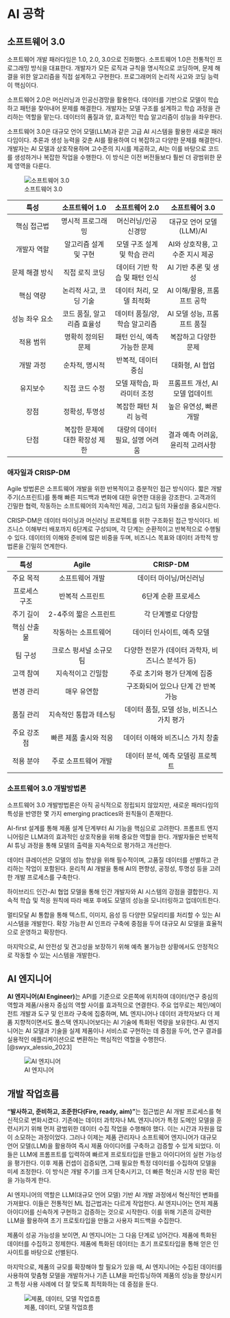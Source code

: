 # AI 공학

## 소프트웨어 3.0

소프트웨어 개발 패러다임은 1.0, 2.0, 3.0으로 진화했다. 소프트웨어 1.0은 전통적인 프로그래밍 방식을 대표한다. 개발자가 모든 로직과 규칙을 명시적으로 코딩하며, 문제 해결을 위한 알고리즘을 직접 설계하고 구현한다. 프로그래머의 논리적 사고와 코딩 능력이 핵심이다.

소프트웨어 2.0은 머신러닝과 인공신경망을 활용한다. 데이터를 기반으로 모델이 학습하고 패턴을 찾아내어 문제를 해결한다. 개발자는 모델 구조를 설계하고 학습 과정을 관리하는 역할을 맡는다. 데이터의 품질과 양, 효과적인 학습 알고리즘이 성능을 좌우한다.

소프트웨어 3.0은 대규모 언어 모델(LLM)과 같은 고급 AI 시스템을 활용한 새로운 패러다임이다. 추론과 생성 능력을 갖춘 AI를 활용하여 더 복잡하고 다양한 문제를 해결한다. 개발자는 AI 모델과 상호작용하며 고수준의 지시를 제공하고, AI는 이를 바탕으로 코드를 생성하거나 복잡한 작업을 수행한다. 이 방식은 이전 버전들보다 훨씬 더 광범위한 문제 영역을 다룬다.

![소프트웨어 3.0](images/software-3.jpg)

| 특성 | 소프트웨어 1.0 | 소프트웨어 2.0 | 소프트웨어 3.0 |
|:---------------:|:----------------:|:----------------:|:------------------:|
| 핵심 접근법 | 명시적 프로그래밍 | 머신러닝/인공신경망 | 대규모 언어 모델(LLM)/AI |
| 개발자 역할 | 알고리즘 설계 및 구현 | 모델 구조 설계 및 학습 관리 | AI와 상호작용, 고수준 지시 제공 |
| 문제 해결 방식 | 직접 로직 코딩 | 데이터 기반 학습 및 패턴 인식 | AI 기반 추론 및 생성 |
| 핵심 역량 | 논리적 사고, 코딩 기술 | 데이터 처리, 모델 최적화 | AI 이해/활용, 프롬프트 공학 |
| 성능 좌우 요소 | 코드 품질, 알고리즘 효율성 | 데이터 품질/양, 학습 알고리즘 | AI 모델 성능, 프롬프트 품질 |
| 적용 범위 | 명확히 정의된 문제 | 패턴 인식, 예측 가능한 문제 | 복잡하고 다양한 문제 |
| 개발 과정 | 순차적, 명시적 | 반복적, 데이터 중심 | 대화형, AI 협업 |
| 유지보수 | 직접 코드 수정 | 모델 재학습, 파라미터 조정 | 프롬프트 개선, AI 모델 업데이트 |
| 장점 | 정확성, 투명성 | 복잡한 패턴 처리 능력 | 높은 유연성, 빠른 개발 |
| 단점 | 복잡한 문제에 대한 확장성 제한 | 대량의 데이터 필요, 설명 어려움 | 결과 예측 어려움, 윤리적 고려사항 |

### 애자일과 CRISP-DM

Agile 방법론은 소프트웨어 개발을 위한 반복적이고 증분적인 접근 방식이다. 짧은 개발 주기(스프린트)를 통해 빠른 피드백과 변화에 대한 유연한 대응을 강조한다. 고객과의 긴밀한 협력, 작동하는 소프트웨어의 지속적인 제공, 그리고 팀의 자율성을 중요시한다.

CRISP-DM은 데이터 마이닝과 머신러닝 프로젝트를 위한 구조화된 접근 방식이다. 비즈니스 이해부터 배포까지 6단계로 구성되며, 각 단계는 순환적이고 반복적으로 수행될 수 있다. 데이터의 이해와 준비에 많은 비중을 두며, 비즈니스 목표와 데이터 과학적 방법론을 긴밀히 연계한다.

| 특성 | Agile | CRISP-DM |
|:----------:|:----------------------:|:-------------------------------:|
| 주요 목적 | 소프트웨어 개발 | 데이터 마이닝/머신러닝 |
| 프로세스 구조 | 반복적 스프린트 | 6단계 순환 프로세스 |
| 주기 길이 | 2-4주의 짧은 스프린트 | 각 단계별로 다양함 |
| 핵심 산출물 | 작동하는 소프트웨어 | 데이터 인사이트, 예측 모델 |
| 팀 구성 | 크로스 펑셔널 소규모 팀 | 다양한 전문가 (데이터 과학자, 비즈니스 분석가 등) |
| 고객 참여 | 지속적이고 긴밀함 | 주로 초기와 평가 단계에 집중 |
| 변경 관리 | 매우 유연함 | 구조화되어 있으나 단계 간 반복 가능 |
| 품질 관리 | 지속적인 통합과 테스팅 | 데이터 품질, 모델 성능, 비즈니스 가치 평가 |
| 주요 강조점 | 빠른 제품 출시와 적응 | 데이터 이해와 비즈니스 가치 창출 |
| 적용 분야 | 주로 소프트웨어 개발 | 데이터 분석, 예측 모델링 프로젝트 |

### 소프트웨어 3.0 개발방법론

소프트웨어 3.0 개발방법론은 아직 공식적으로 정립되지 않았지만, 새로운 패러다임의 특성을 반영한 몇 가지 emerging practices와 원칙들이 존재한다. 

AI-first 설계를 통해 제품 설계 단계부터 AI 기능을 핵심으로 고려한다. 프롬프트 엔지니어링은 LLM과의 효과적인 상호작용을 위해 중요한 역할을 한다. 개발자들은 반복적 AI 튜닝 과정을 통해 모델의 출력을 지속적으로 평가하고 개선한다. 

데이터 큐레이션은 모델의 성능 향상을 위해 필수적이며, 고품질 데이터를 선별하고 관리하는 작업이 포함된다. 윤리적 AI 개발을 통해 AI의 편향성, 공정성, 투명성 등을 고려한 개발 프로세스를 구축한다. 

하이브리드 인간-AI 협업 모델을 통해 인간 개발자와 AI 시스템의 강점을 결합한다. 지속적 학습 및 적응 원칙에 따라 배포 후에도 모델의 성능을 모니터링하고 업데이트한다. 

멀티모달 AI 통합을 통해 텍스트, 이미지, 음성 등 다양한 모달리티를 처리할 수 있는 AI 시스템을 개발한다. 확장 가능한 AI 인프라 구축에 중점을 두어 대규모 AI 모델을 효율적으로 운영하고 확장한다. 

마지막으로, AI 안전성 및 견고성을 보장하기 위해 예측 불가능한 상황에서도 안정적으로 작동할 수 있는 시스템을 개발한다. 

## AI 엔지니어

**AI 엔지니어(AI Engineer)**는 API를 기준으로 오른쪽에 위치하여 데이터/연구 중심의 역할과 제품/사용자 중심의 역할 사이를 효과적으로 연결한다. 주요 업무로는 체인/에이전트 개발과 도구 및 인프라 구축에 집중하며, ML 엔지니어나 데이터 과학자보다 더 제품 지향적이면서도 풀스택 엔지니어보다는 AI 기술에 특화된 역량을 보유한다. AI 엔지니어는 AI 모델과 기술을 실제 제품이나 서비스로 구현하는 데 중점을 두어, 연구 결과를 실용적인 애플리케이션으로 변환하는 핵심적인 역할을 수행한다. [@swyx_alessio_2023]

![AI 엔지니어](images/ai-engineer.webp)

## 개발 작업흐름

**"발사하고, 준비하고, 조준한다(Fire, ready, aim)"**는 접근법은 AI 개발 프로세스를 혁신적으로 변화시켰다. 기존에는 데이터 과학자나 ML 엔지니어가 특정 도메인 모델을 훈련시키기 위해 먼저 광범위한 데이터 수집 작업을 수행해야 했다. 이는 시간과 자원을 많이 소모하는 과정이었다. 그러나 이제는 제품 관리자나 소프트웨어 엔지니어가 대규모 언어 모델(LLM)을 활용하여 즉시 제품 아이디어를 구축하고 검증할 수 있게 되었다. 이들은 LLM에 프롬프트를 입력하여 빠르게 프로토타입을 만들고 아이디어의 실현 가능성을 평가한다. 이후 제품 컨셉이 검증되면, 그때 필요한 특정 데이터를 수집하여 모델을 미세 조정한다. 이 방식은 개발 주기를 크게 단축시키고, 더 빠른 혁신과 시장 반응 확인을 가능하게 한다.

AI 엔지니어의 역할은 LLM(대규모 언어 모델) 기반 AI 개발 과정에서 혁신적인 변화를 가져왔다. 이들은 전통적인 ML 접근법과는 다르게 작업한다. AI 엔지니어는 먼저 제품 아이디어를 신속하게 구현하고 검증하는 것으로 시작한다. 이를 위해 기존의 강력한 LLM을 활용하여 초기 프로토타입을 만들고 사용자 피드백을 수집한다.

제품이 성공 가능성을 보이면, AI 엔지니어는 그 다음 단계로 넘어간다. 제품에 특화된 데이터를 수집하고 정제한다. 제품에 특화된 데이터는 초기 프로토타입을 통해 얻은 인사이트를 바탕으로 선별된다.

마지막으로, 제품의 규모를 확장해야 할 필요가 있을 때, AI 엔지니어는 수집된 데이터를 사용하여 맞춤형 모델을 개발하거나 기존 LLM을 파인튜닝하여 제품의 성능을 향상시키고 특정 사용 사례에 더 잘 맞도록 최적화하는 데 중점을 둔다.

![제품, 데이터, 모델 작업흐름](images/product-data-model.png)




